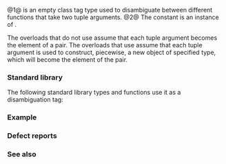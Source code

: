 {{cpp/title|piecewise_construct|piecewise_construct_t}}
{{cpp/utility/pair/navbar}}
{{dcl begin}}
{{dcl header|utility}}
{{dcl|num=1|since=c++11|1=
struct piecewise_construct_t { explicit piecewise_construct_t() = default; };
}}
{{dcl|num=2|since=c++11|notes={{mark|inline since C++17}}|
constexpr std::piecewise_construct_t piecewise_construct{};
}}
{{dcl end}}

@1@ {{tt|std::piecewise_construct_t}} is an empty class tag type used to disambiguate between different functions that take two tuple arguments.
@2@ The constant {{tt|std::piecewise_construct}} is an instance of {{v|1}}.

The overloads that do not use {{tt|std::piecewise_construct_t}} assume that each tuple argument becomes the element of a pair. The overloads that use {{tt|std::piecewise_construct_t}} assume that each tuple argument is used to construct, piecewise, a new object of specified type, which will become the element of the pair.

===Standard library===
The following standard library types and functions use it as a disambiguation tag:
{{dsc begin}}
{{dsc inc|cpp/utility/dsc pair}}
{{dsc inc|cpp/memory/dsc uses_allocator_construction_args}}
{{dsc inc|cpp/ranges/dsc repeat_view}}
{{dsc end}}

===Example===
{{include|cpp/utility/example_piecewise_construct}}

===Defect reports===
{{dr list begin}}
{{dr list item|wg=lwg|dr=2510|std=C++11|before=the default constructor was non-explicit, which could lead to ambiguity|after=made explicit}}
{{dr list end}}

===See also===
{{dsc begin}}
{{dsc mem ctor|cpp/utility/pair/pair|constructs new pair}}
{{dsc end}}

{{langlinks|de|es|fr|it|ja|pt|ru|zh}}